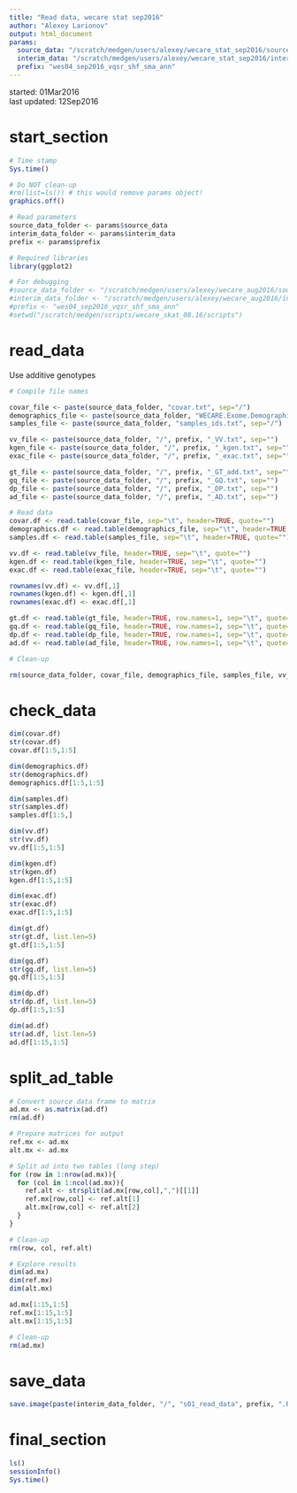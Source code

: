 ```yaml
---
title: "Read data, wecare stat sep2016"
author: "Alexey Larionov"
output: html_document
params:
  source_data: "/scratch/medgen/users/alexey/wecare_stat_sep2016/source_data"
  interim_data: "/scratch/medgen/users/alexey/wecare_stat_sep2016/interim_data"
  prefix: "wes04_sep2016_vqsr_shf_sma_ann"
---
```


started: 01Mar2016  
last updated: 12Sep2016

# start_section

```r

# Time stamp
Sys.time()

# Do NOT clean-up
#rm(list=ls()) # this would remove params object!
graphics.off()

# Read parameters
source_data_folder <- params$source_data
interim_data_folder <- params$interim_data
prefix <- params$prefix

# Required libraries
library(ggplot2)

# For debugging
#source_data_folder <- "/scratch/medgen/users/alexey/wecare_aug2016/source_data"
#interim_data_folder <- "/scratch/medgen/users/alexey/wecare_aug2016/interim_data"
#prefix <- "wes04_sep2016_vqsr_shf_sma_ann"
#setwd("/scratch/medgen/scripts/wecare_skat_08.16/scripts")

```

# read_data

Use additive genotypes

```r

# Compile file names

covar_file <- paste(source_data_folder, "covar.txt", sep="/")
demographics_file <- paste(source_data_folder, "WECARE.Exome.DemographicVariables.txt", sep="/")
samples_file <- paste(source_data_folder, "samples_ids.txt", sep="/")

vv_file <- paste(source_data_folder, "/", prefix, "_VV.txt", sep="")
kgen_file <- paste(source_data_folder, "/", prefix, "_kgen.txt", sep="")
exac_file <- paste(source_data_folder, "/", prefix, "_exac.txt", sep="")

gt_file <- paste(source_data_folder, "/", prefix, "_GT_add.txt", sep="")
gq_file <- paste(source_data_folder, "/", prefix, "_GQ.txt", sep="")
dp_file <- paste(source_data_folder, "/", prefix, "_DP.txt", sep="")
ad_file <- paste(source_data_folder, "/", prefix, "_AD.txt", sep="")

# Read data
covar.df <- read.table(covar_file, sep="\t", header=TRUE, quote="")
demographics.df <- read.table(demographics_file, sep="\t", header=TRUE, quote="")
samples.df <- read.table(samples_file, sep="\t", header=TRUE, quote="")

vv.df <- read.table(vv_file, header=TRUE, sep="\t", quote="")
kgen.df <- read.table(kgen_file, header=TRUE, sep="\t", quote="")
exac.df <- read.table(exac_file, header=TRUE, sep="\t", quote="")

rownames(vv.df) <- vv.df[,1]
rownames(kgen.df) <- kgen.df[,1]
rownames(exac.df) <- exac.df[,1]

gt.df <- read.table(gt_file, header=TRUE, row.names=1, sep="\t", quote="")
gq.df <- read.table(gq_file, header=TRUE, row.names=1, sep="\t", quote="")
dp.df <- read.table(dp_file, header=TRUE, row.names=1, sep="\t", quote="")
ad.df <- read.table(ad_file, header=TRUE, row.names=1, sep="\t", quote="")

# Clean-up

rm(source_data_folder, covar_file, demographics_file, samples_file, vv_file, gt_file, gq_file, dp_file, ad_file, kgen_file, exac_file)

```

# check_data

```r

dim(covar.df)
str(covar.df)
covar.df[1:5,1:5]

dim(demographics.df)
str(demographics.df)
demographics.df[1:5,1:5]

dim(samples.df)
str(samples.df)
samples.df[1:5,]

dim(vv.df)
str(vv.df)
vv.df[1:5,1:5]

dim(kgen.df)
str(kgen.df)
kgen.df[1:5,1:5]

dim(exac.df)
str(exac.df)
exac.df[1:5,1:5]

dim(gt.df)
str(gt.df, list.len=5)
gt.df[1:5,1:5]

dim(gq.df)
str(gq.df, list.len=5)
gq.df[1:5,1:5]

dim(dp.df)
str(dp.df, list.len=5)
dp.df[1:5,1:5]

dim(ad.df)
str(ad.df, list.len=5)
ad.df[1:15,1:5]

```

# split_ad_table

```r

# Convert source data frame to matrix
ad.mx <- as.matrix(ad.df)
rm(ad.df)

# Prepare matrices for output
ref.mx <- ad.mx
alt.mx <- ad.mx

# Split ad into two tables (long step)
for (row in 1:nrow(ad.mx)){
  for (col in 1:ncol(ad.mx)){
    ref.alt <- strsplit(ad.mx[row,col],",")[[1]]
    ref.mx[row,col] <- ref.alt[1]
    alt.mx[row,col] <- ref.alt[2]
  }
}

# Clean-up
rm(row, col, ref.alt)

# Explore results
dim(ad.mx)
dim(ref.mx)
dim(alt.mx)

ad.mx[1:15,1:5]
ref.mx[1:15,1:5]
alt.mx[1:15,1:5]

# Clean-up
rm(ad.mx)

```

# save_data

```r

save.image(paste(interim_data_folder, "/", "s01_read_data", prefix, ".RData", sep=""))

```

# final_section

```r

ls()
sessionInfo()
Sys.time()

```
